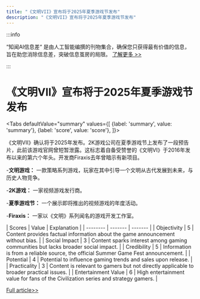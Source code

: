 ```yaml
---
title: "《文明VII》宣布将于2025年夏季游戏节发布"
description: "《文明VII》宣布将于2025年夏季游戏节发布"
---
```



:::info

“知闻AI信息差“ 是由人工智能编撰的刊物集合，确保您只获得最有价值的信息，旨在助您消除信息差，突破信息茧房的局限。  [了解更多 >>](/)

:::

# 《文明VII》宣布将于2025年夏季游戏节发布


<Tabs
	defaultValue="summary"
	values={[
	{label: 'summary', value: 'summary'},
	{label: 'score', value: 'score'},
]}>
<TabItem value="summary">


《文明VII》确认将于2025年发布。2K游戏公司在夏季游戏节上发布了一段预告片，此前该游戏官网曾短暂泄露。这标志着自备受赞誉的《文明VI》于2016年发布以来的第六个年头。开发商Firaxis去年曾暗示有新项目。

-**文明游戏：** 一款策略系列游戏，玩家在其中引导一个文明从古代发展到未来，与历史人物竞争。

-**2K游戏：** 一家视频游戏发行商。

-**夏季游戏节：** 一个展示即将推出的视频游戏的年度活动。

-**Firaxis：** 一家以《文明》系列闻名的游戏开发工作室。

</TabItem>
<TabItem value="score">
	| Scores     | Value   | Explanation |
	| -------- | ------- | ------- |
	| Objectivity  | 5    | Content provides factual information about the game announcement without bias.    |
	| Social Impact | 3     | Content sparks interest among gaming communities but lacks broader social impact.    |
	| Credibility    | 5    | Information is from a reliable source, the official Summer Game Fest announcement.    |
	| Potential    | 4    | Potential to influence gaming trends and sales upon release.    |
	| Practicality    | 3    | Content is relevant to gamers but not directly applicable to broader practical issues.    |
	| Entertainment Value    | 6    | High entertainment value for fans of the Civilization series and strategy gamers.    |
</TabItem>
</Tabs>

[Full article>>](https://www.cnet.com/tech/gaming/civilization-7-confirmed-at-summer-game-fest-watch-the-trailer-here/#ftag=CAD590a51e)
